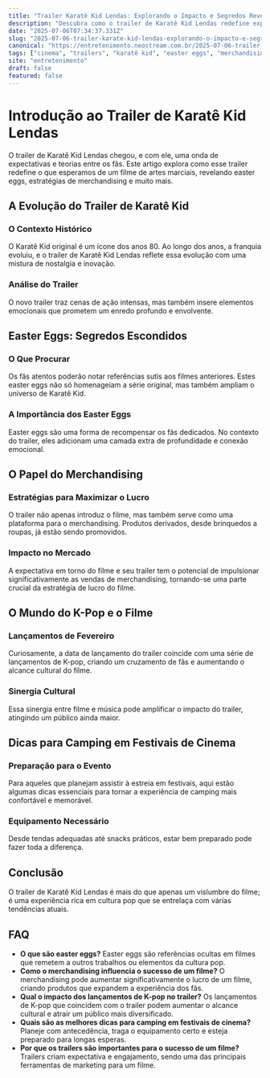 ```yaml
---
title: "Trailer Karatê Kid Lendas: Explorando o Impacto e Segredos Revelados"
description: "Descubra como o trailer de Karatê Kid Lendas redefine expectativas, revela easter eggs e utiliza merchandising para maximizar seu impacto."
date: "2025-07-06T07:34:37.331Z"
slug: "2025-07-06-trailer-karate-kid-lendas-explorando-o-impacto-e-segredos-revelados"
canonical: "https://entretenimento.neostream.com.br/2025-07-06-trailer-karate-kid-lendas-explorando-o-impacto-e-segredos-revelados"
tags: ["cinema", "trailers", "karatê kid", "easter eggs", "merchandising"]
site: "entretenimento"
draft: false
featured: false
---
```


# Introdução ao Trailer de Karatê Kid Lendas
O trailer de Karatê Kid Lendas chegou, e com ele, uma onda de expectativas e teorias entre os fãs. Este artigo explora como esse trailer redefine o que esperamos de um filme de artes marciais, revelando easter eggs, estratégias de merchandising e muito mais.

## A Evolução do Trailer de Karatê Kid
### O Contexto Histórico
O Karatê Kid original é um ícone dos anos 80. Ao longo dos anos, a franquia evoluiu, e o trailer de Karatê Kid Lendas reflete essa evolução com uma mistura de nostalgia e inovação.

### Análise do Trailer
O novo trailer traz cenas de ação intensas, mas também insere elementos emocionais que prometem um enredo profundo e envolvente.

## Easter Eggs: Segredos Escondidos
### O Que Procurar
Os fãs atentos poderão notar referências sutis aos filmes anteriores. Estes easter eggs não só homenageiam a série original, mas também ampliam o universo de Karatê Kid.

### A Importância dos Easter Eggs
Easter eggs são uma forma de recompensar os fãs dedicados. No contexto do trailer, eles adicionam uma camada extra de profundidade e conexão emocional.

## O Papel do Merchandising
### Estratégias para Maximizar o Lucro
O trailer não apenas introduz o filme, mas também serve como uma plataforma para o merchandising. Produtos derivados, desde brinquedos a roupas, já estão sendo promovidos.

### Impacto no Mercado
A expectativa em torno do filme e seu trailer tem o potencial de impulsionar significativamente as vendas de merchandising, tornando-se uma parte crucial da estratégia de lucro do filme.

## O Mundo do K-Pop e o Filme
### Lançamentos de Fevereiro
Curiosamente, a data de lançamento do trailer coincide com uma série de lançamentos de K-pop, criando um cruzamento de fãs e aumentando o alcance cultural do filme.

### Sinergia Cultural
Essa sinergia entre filme e música pode amplificar o impacto do trailer, atingindo um público ainda maior.

## Dicas para Camping em Festivais de Cinema
### Preparação para o Evento
Para aqueles que planejam assistir à estreia em festivais, aqui estão algumas dicas essenciais para tornar a experiência de camping mais confortável e memorável.

### Equipamento Necessário
Desde tendas adequadas até snacks práticos, estar bem preparado pode fazer toda a diferença.

## Conclusão
O trailer de Karatê Kid Lendas é mais do que apenas um vislumbre do filme; é uma experiência rica em cultura pop que se entrelaça com várias tendências atuais.

## FAQ
- **O que são easter eggs?**
  Easter eggs são referências ocultas em filmes que remetem a outros trabalhos ou elementos da cultura pop.
- **Como o merchandising influencia o sucesso de um filme?**
  O merchandising pode aumentar significativamente o lucro de um filme, criando produtos que expandem a experiência dos fãs.
- **Qual o impacto dos lançamentos de K-pop no trailer?**
  Os lançamentos de K-pop que coincidem com o trailer podem aumentar o alcance cultural e atrair um público mais diversificado.
- **Quais são as melhores dicas para camping em festivais de cinema?**
  Planeje com antecedência, traga o equipamento certo e esteja preparado para longas esperas.
- **Por que os trailers são importantes para o sucesso de um filme?**
  Trailers criam expectativa e engajamento, sendo uma das principais ferramentas de marketing para um filme.